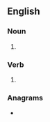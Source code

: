 ==English==

===Noun===
{{head|en|noun form}}

# {{plural of|en|escrow}}

===Verb===
{{head|en|verb form}}

# {{en-third-person singular of|escrow}}

===Anagrams===
* {{anagrams|en|a=ceorssw|Cowsers|scowers}}